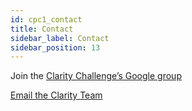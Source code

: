 ```yaml
---
id: cpc1_contact
title: Contact
sidebar_label: Contact
sidebar_position: 13
---
```


Join the [Clarity Challenge’s Google group](https://groups.google.com/forum/#!forum/clarity-challenge)

[Email the Clarity Team](mailto:claritychallengecontact@gmail.com)
